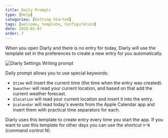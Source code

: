 ```yaml
---
title: Daily Prompts
type: [Help]
categories: [Getting Started]
tags: [welcome, template, Configuration]
date: 2020-01-07
order: 7
---
```


When you open Diarly and there is no entry for today, Diarly will use the template set in the preferences to create a new entry for you automatically.

![Diarly Settings Writing prompt](./settings-writing-prompt.png)

Daily prompt allows you to use special keywords:

- `$time` will insert the current time (the time when the entry was created).
- `$weather` will read your current location, and based on that add the current weather forecast.
- `$location` will read your current location and insert it into the entry.
- `$calendar` will read today's events from the Apple Calendar app and insert them with practical time separators for each.

Diarly uses this template to create entry every time you start the app. If you want to use this template for other days you can use the shortcut `⌘⌃N` (command control N).
